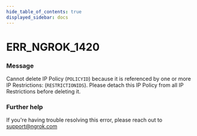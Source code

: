 ```yaml
---
hide_table_of_contents: true
displayed_sidebar: docs
---
```



# ERR_NGROK_1420

### Message

Cannot delete IP Policy (`POLICYID`) because it is referenced by one or more IP Restrictions: (`RESTRICTIONIDS`). Please detach this IP Policy from all IP Restrictions before deleting it.

<ErrorDetails error="err_ngrok_1420" />

### Further help

If you're having trouble resolving this error, please reach out to [support@ngrok.com](mailto:support@ngrok.com?subject=Help%20with%20ERR_NGROK_1420)
